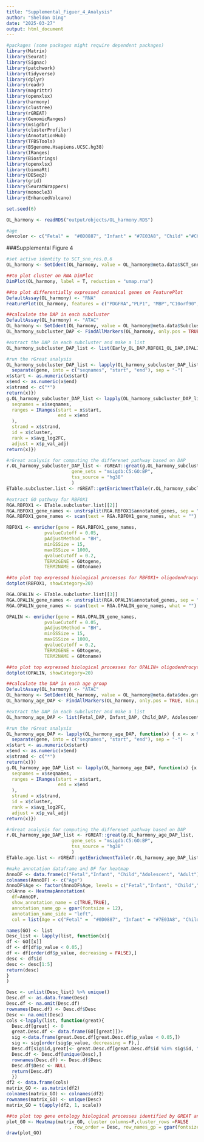 ```yaml
---
title: "Supplemental_Figuer_4_Analysis"
author: "Sheldon Ding"
date: "2025-03-27"
output: html_document
---
```


```r
#packages (some packages might require dependent packages)
library(Matrix)
library(Seurat)
library(Signac)
library(patchwork)
library(tidyverse)
library(dplyr)
library(readr)
library(magrittr)
library(openxlsx) 
library(harmony)
library(clustree)
library(rGREAT)
library(GenomicRanges)
library(msigdbr)
library(clusterProfiler)
library(AnnotationHub)
library(TFBSTools)
library(BSgenome.Hsapiens.UCSC.hg38)
library(IRanges)
library(Biostrings)
library(openxlsx)
library(biomaRt)
library(DESeq2)
library(grid)
library(SeuratWrappers)
library(monocle3)
library(EnhancedVolcano)
```

```r
set.seed(6)
```

```r
OL_harmony <- readRDS("output/objects/OL_harmony.RDS")
```

```r
#age
devcolor <- c("Fetal" =  "#0D0887", "Infant" = "#7E03A8", "Child" ="#CC4678","Adolescent" = "#F89441","Adult" = "#F0F921")
```


###Supplemental Figure 4
```r
#set active identity to SCT_snn_res.0.6
OL_harmony <- SetIdent(OL_harmony, value = OL_harmony@meta.data$SCT_snn_res.0.6)

##to plot cluster on RNA DimPlot
DimPlot(OL_harmony, label = T, reduction = "umap.rna")
```

```r
##to plot differentially expressed canonical genes on FeaturePlot
DefaultAssay(OL_harmony) <- "RNA" 
FeaturePlot(OL_harmony, features = c("PDGFRA","PLP1", "MBP","C10orf90","CSPG4","OPALIN","RBFOX1","PTGDS"), reduction = "umap.rna",keep.scale = "all")
```

```r
##calculate the DAP in each subcluster
DefaultAssay(OL_harmony) <- "ATAC"
OL_harmony <- SetIdent(OL_harmony, value = OL_harmony@meta.data$Subcluster)
OL_harmony_subcluster_DAP <- FindAllMarkers(OL_harmony, only.pos = TRUE, min.pct = 0.25, logfc.threshold = 0.25)

#extract the DAP in each subcluster and make a list
OL_harmony_subcluster_DAP_list <- list(Early_OL_DAP,RBFOX1_OL_DAP,OPALIN_OL_DAP)

#run the rGreat analysis
OL_harmony_subcluster_DAP_list <- lapply(OL_harmony_subcluster_DAP_list, function(x) { x <- x %>%
  separate(gene, into = c("seqnames", "start", "end"), sep = "-")
x$start <- as.numeric(x$start)
x$end <- as.numeric(x$end)
x$strand <- c("*")
return(x)})
g.OL_harmony_subcluster_DAP_list <- lapply(OL_harmony_subcluster_DAP_list, function(x) {x <- GenomicRanges::GRanges(
  seqnames = x$seqnames,
  ranges = IRanges(start = x$start,
                   end = x$end
  ),
  strand = x$strand,
  id = x$cluster,
  rank = x$avg_log2FC,
  adjust = x$p_val_adj)
return(x)})

#rGreat analysis for computing the differenet pathway based on DAP
r.OL_harmony_subcluster_DAP_list <- rGREAT::great(g.OL_harmony_subcluster_DAP_list,
                        gene_sets = "msigdb:C5:GO:BP",
                        tss_source = "hg38"
                        )
ETable.subcluster.list <- rGREAT::getEnrichmentTable(r.OL_harmony_subcluster_DAP_list)

#extract GO pathway for RBFOX1
RGA.RBFOX1 <- ETable.subcluster.list[[2]]
RGA.RBFOX1_gene_names <- unstrsplit(RGA.RBFOX1$annotated_genes, sep = " ")
RGA.RBFOX1_gene_names <- scan(text = RGA.RBFOX1_gene_names, what = "")

RBFOX1 <- enricher(gene = RGA.RBFOX1_gene_names,
              pvalueCutoff = 0.05,
              pAdjustMethod = "BH",
              minGSSize = 15,
              maxGSSize = 1000,
              qvalueCutoff = 0.2,
              TERM2GENE = GOtogene,
              TERM2NAME = GOtoname)

##to plot top expressed biological processes for RBFOX1+ oligodendrocyte clusters on DotPlot
dotplot(RBFOX1, showCategory=20)
```

```r
RGA.OPALIN <- ETable.subcluster.list[[3]]
RGA.OPALIN_gene_names <- unstrsplit(RGA.OPALIN$annotated_genes, sep = " ")
RGA.OPALIN_gene_names <- scan(text = RGA.OPALIN_gene_names, what = "")

OPALIN <- enricher(gene = RGA.OPALIN_gene_names,
              pvalueCutoff = 0.05,
              pAdjustMethod = "BH",
              minGSSize = 15,
              maxGSSize = 1000,
              qvalueCutoff = 0.2,
              TERM2GENE = GOtogene,
              TERM2NAME = GOtoname)

##to plot top expressed biological processes for OPALIN+ oligodendrocyte clusters on DotPlot
dotplot(OPALIN, showCategory=20)
```

```r
##calculate the DAP in each age group
DefaultAssay(OL_harmony) <- "ATAC"
OL_harmony <- SetIdent(OL_harmony, value = OL_harmony@meta.data$dev.group)
OL_harmony_age_DAP <- FindAllMarkers(OL_harmony, only.pos = TRUE, min.pct = 0.25, logfc.threshold = 0.25)

#extract the DAP in each subcluster and make a list
OL_harmony_age_DAP <- list(Fetal_DAP, Infant_DAP, Child_DAP, Adolescent_DAP, Adult_DAP)

#run the rGreat analysis
OL_harmony_age_DAP <- lapply(OL_harmony_age_DAP, function(x) { x <- x %>%
  separate(gene, into = c("seqnames", "start", "end"), sep = "-")
x$start <- as.numeric(x$start)
x$end <- as.numeric(x$end)
x$strand <- c("*")
return(x)})
g.OL_harmony_age_DAP_list <- lapply(OL_harmony_age_DAP, function(x) {x <- GenomicRanges::GRanges(
  seqnames = x$seqnames,
  ranges = IRanges(start = x$start,
                   end = x$end
  ),
  strand = x$strand,
  id = x$cluster,
  rank = x$avg_log2FC,
  adjust = x$p_val_adj)
return(x)})

#rGreat analysis for computing the differenet pathway based on DAP
r.OL_harmony_age_DAP_list <- rGREAT::great(g.OL_harmony_age_DAP_list,
                        gene_sets = "msigdb:C5:GO:BP",
                        tss_source = "hg38"
                        )
ETable.age.list <- rGREAT::getEnrichmentTable(r.OL_harmony_age_DAP_list)

#make annotation dataframe and DF for heatmap
AnnoDF <- data.frame(c("Fetal","Infant", "Child","Adolescent", "Adult"))
colnames(AnnoDF) <- c("Age")
AnnoDF$Age <- factor(AnnoDF$Age, levels = c("Fetal","Infant", "Child","Adolescent", "Adult"))
colAnno <- HeatmapAnnotation(
  df=AnnoDF,
  show_annotation_name = c(TRUE,TRUE),
  annotation_name_gp = gpar(fontsize = 12),
  annotation_name_side = "left",
  col = list(Age = c("Fetal" =  "#0D0887", "Infant" = "#7E03A8", "Child" ="#CC4678","Adolescent" = "#F89441","Adult" = "#F0F921")))

names(GO) <- list
Desc_list <- lapply(list, function(x){
df <- GO[[x]]
df <- df[df$p_value < 0.05,]
df <- df[order(df$p_value, decreasing = FALSE),]
desc <- df$id
desc <- desc[1:5]
return(desc)
}
)

Desc <- unlist(Desc_list) %>% unique()
Desc.df <- as.data.frame(Desc)
Desc.df <- na.omit(Desc.df)
rownames(Desc.df) <- Desc.df$Desc
Desc <- na.omit(Desc)
cols <-lapply(list, function(great){
  Desc.df[great] <- 0
  great.Desc.df <- data.frame(GO[[great]])+
  sig <-data.frame(great.Desc.df[great.Desc.df$p_value < 0.05,]) 
  sig <- sig[order(sig$p_value, decreasing = F),]
  Desc.df[sig$id,great]<- great.Desc.df[great.Desc.df$id %in% sig$id, "fold_enrichment"]
  Desc.df <- Desc.df[unique(Desc),] 
  rownames(Desc.df) <- Desc.df$Desc
  Desc.df$Desc <- NULL
  return(Desc.df)
  })
df2 <- data.frame(cols)
matrix_GO <- as.matrix(df2)
colnames(matrix_GO) <- colnames(df2)
rownames(matrix_GO) <- unique(Desc)
matrix_GO = t(apply(df2, 1, scale))

##to plot top gene ontology biological processes identified by GREAT analysis of differentially accessible peaks in oligodendrocytes from each age group on Heatmap
plot_GO <- Heatmap(matrix_GO, cluster_columns=F,cluster_rows =FALSE
                       , row_order = Desc, row_names_gp = gpar(fontsize = 5),top_annotation = colAnno, show_column_names = TRUE)
draw(plot_GO)
```

```r

```















